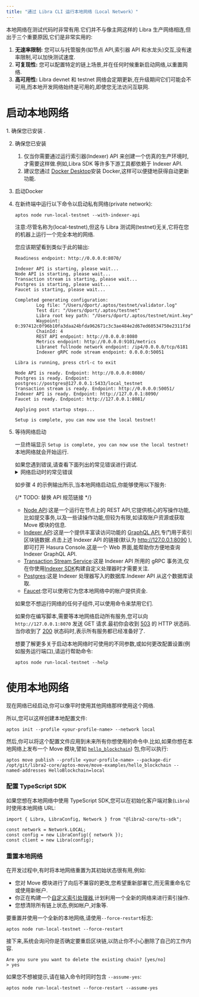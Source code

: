 ```yaml
---
title: "通过 Libra CLI 运行本地网络（Local Network）"
---
```



本地网络在测试代码时非常有用.它们并不与像主网这样的 Libra 生产网络相连,但出于三个重要原因,它们是非常实用的:

1. **无速率限制:** 您可以与托管服务(如节点 API,索引器 API 和水龙头)交互,没有速率限制,可以加快测试速度.
2. **可复现性:** 您可以配置特定的链上场景,并在任何时候重新启动网络,以重置网络.
3. **高可用性:** Libra devnet 和 testnet 网络会定期更新,在升级期间它们可能会不可用,而本地开发网络始终是可用的,即使您无法访问互联网.

# 启动本地网络

<Steps>
  1. 确保您已安装 .

  2. 确保您已安装

     1. 仅当你需要通过运行索引器(Indexer) API 来创建一个仿真的生产环境时,才需要这样做.例如,Libra SDK 等许多下游工具都依赖于 Indexer API.
     2. 建议您通过 [Docker Desktop](https://www.docker.com/products/docker-desktop/)安装 Docker,这样可以便捷地获得自动更新功能.

  3. 启动Docker

  4. 在新终端中运行以下命令以启动私有网络(private network):

     ```shellscript filename="Terminal"
     aptos node run-local-testnet --with-indexer-api
     ```

     <Aside type="caution">
       注意:尽管名称为(local-testnet),但这与 Libra 测试网(testnet)无关,它将在您的机器上运行一个完全本地的网络.
     </Aside>

     您应该期望看到类似于此的输出:

     ```shellscript filename="Terminal"
     Readiness endpoint: http://0.0.0.0:8070/

     Indexer API is starting, please wait...
     Node API is starting, please wait...
     Transaction stream is starting, please wait...
     Postgres is starting, please wait...
     Faucet is starting, please wait...

     Completed generating configuration:
             Log file: "/Users/dport/.aptos/testnet/validator.log"
             Test dir: "/Users/dport/.aptos/testnet"
             Libra root key path: "/Users/dport/.aptos/testnet/mint.key"
             Waypoint: 0:397412c0f96b10fa3daa24bfda962671c3c3ae484e2d67ed60534750e2311f3d
             ChainId: 4
             REST API endpoint: http://0.0.0.0:8080
             Metrics endpoint: http://0.0.0.0:9101/metrics
             Libranet fullnode network endpoint: /ip4/0.0.0.0/tcp/6181
             Indexer gRPC node stream endpoint: 0.0.0.0:50051

     Libra is running, press ctrl-c to exit

     Node API is ready. Endpoint: http://0.0.0.0:8080/
     Postgres is ready. Endpoint: postgres://postgres@127.0.0.1:5433/local_testnet
     Transaction stream is ready. Endpoint: http://0.0.0.0:50051/
     Indexer API is ready. Endpoint: http://127.0.0.1:8090/
     Faucet is ready. Endpoint: http://127.0.0.1:8081/

     Applying post startup steps...

     Setup is complete, you can now use the local testnet!
     ```

  5. 等待网络启动

     一旦终端显示 `Setup is complete, you can now use the local testnet!` 本地网络就会开始运行.

     <Aside type="caution">
       如果您遇到错误,请查看下面列出的常见错误进行调试.
     </Aside>

     <details>
       <summary>网络启动时的常见错误</summary>

       ### 地址已被使用

       ```shellscript filename="Terminal"
       panic at 'error binding to 0.0.0.0:8080: error creating server listener: Address already in use (os error 48)'
       ```

       这意味着本地网络需要使用的一个端口已被另一个进程使用.

       要在类 Unix 系统上解决此问题,您可以:

       1. 通过运行 `lsof -i :8080` 确定进程的名称和 PID.
       2. 知道 PID 后,运行 `kill <pid>` 释放该端口.

       ### 打开文件太多错误

       ```shellscript filename="Terminal"
       panic at crates/aptos/src/node/local_testnet/logging.rs:64:10:
       called \`Result::unwrap()\` on an \`Err\` value: Os { code: 24, kind: Uncategorized, message: "Too many open files" }
       ```

       这意味着您的系统上打开的文件太多.在许多类 Unix 系统上,您可以通过向 `.zshrc` 添加类似以下的内容来增加打开文件的最大数量:

       ```shellscript filename="Terminal"
       ulimit -n 1048576
       ```

       ### Docker 不可用

       ```shellscript filename="Terminal"
       Unexpected：Failed to apply pre-run steps for Postgres: Docker is not available, confirm it is installed and running. On Linux you may need to use sudo
       ```

       要解决此问题,请尝试以下修复方法:

       1. 通过运行 `docker --version` 确保安装了 docker.
       2. 通过运行 `docker info` 确保 Docker 守护进程正在运行(如果此命令出错,显示 `Cannot connect to the Docker daemon`,则 Docker 未运行).
       3. 确保在默认位置存在用于连接 Docker 的套接字(socket).例如,在类 Unix 系统上,`/var/run/docker.sock` 应该存在.
          1. 如果该文件不存在,打开 Docker Desktop 并启用 `Settings -> Advanced -> Allow the default Docker socket to be used.`
          2. 或者,您可以通过运行 `docker context inspect | grep Host` 找到 Docker 套接字(socket)的位置,然后通过运行 `sudo ln -s /Users/dport/.docker/run/docker.sock /var/run/docker.sock` 将该位置链接到默认位置.
     </details>

     如步骤 4 的示例输出所示,当本地网络启动后,你能够使用以下服务:

     {/* TODO: 替换 API 规范链接 */}

     - [Node API](/zh/network/nodes/aptos-api-spec):这是一个运行在节点上的 REST API,它提供核心的写操作功能,比如提交事务,以及一些读操作功能,但较为有限,如读取账户资源或获取 Move 模块的信息.
     - [Indexer API](/zh/build/indexer/indexer-api):这是一个提供丰富读访问功能的 [GraphQL API](/zh/network/nodes/localnet/\(https://graphql.org/\)),专门用于索引区块链数据.点击上述 Indexer API 的链接(默认为 http://127.0.0.1:8090 ),即可打开 Hasura Console.这是一个 Web 界面,能帮助你方便地查询 Indexer GraphQL API.
     - [Transaction Stream Service](/zh/build/indexer/txn-stream):这是 Indexer API 所用的 gRPC 事务流,仅在你使用[Indexer SDK](/zh/network/indexer/indexer-sdk)构建自定义处理器时才需要关注.
     - [Postgres](https://www.postgresql.org/):这是 Indexer 处理器写入的数据库.Indexer API 从这个数据库读取.
     - [Faucet](/zh/network/glossary#faucet):您可以使用它为您本地网络中的帐户提供资金.

     如果您不想运行网络的任何子组件,可以使用命令来禁用它们.

     如果你在编写脚本,需要等本地网络启动所有服务,您可以向 `http://127.0.0.1:8070` 发送 GET 请求.最初你会收到 [503](https://developer.mozilla.org/en-US/docs/Web/HTTP/Status/503) 的 HTTP 状态码.当你收到了 [200](https://developer.mozilla.org/en-US/docs/Web/HTTP/Status/200) 状态码时,表示所有服务都已经准备好了.

     想要了解更多关于启动本地网络时可使用的不同参数,或如何更改配置设置(例如服务运行端口),请运行帮助命令:

     ```shellscript filename="Terminal"
     aptos node run-local-testnet --help
     ```
</Steps>

# 使用本地网络

现在网络已经启动,你可以像平时使用其他网络那样使用这个网络.

所以,您可以这样创建本地配置文件:

```shellscript filename="Terminal"
aptos init --profile <your-profile-name> --network local
```

然后,你可以将这个配置文件应用到未来所有你想使用的命令中.比如,如果你想在本地网络上发布一个 Move 模块,譬如 [`hello_blockchain`](https://github.com/libra2org/libra2-core/tree/main/aptos-move/move-examples/hello_blockchain)) 包,你可以执行:

```shellscript filename="Terminal"
aptos move publish --profile <your-profile-name> --package-dir /opt/git/libra2-core/aptos-move/move-examples/hello_blockchain --named-addresses HelloBlockchain=local
```

### 配置 TypeScript SDK

如果您想在本地网络中使用 TypeScript SDK,您可以在初始化客户端对象(`Libra`)时使用本地网络 URL:

```tsx
import { Libra, LibraConfig, Network } from "@libra2-core/ts-sdk";

const network = Network.LOCAL;
const config = new LibraConfig({ network });
const client = new Libra(config);
```

### 重置本地网络

在开发过程中,有时将本地网络重置为其初始状态很有用,例如:

- 您对 Move 模块进行了向后不兼容的更改,您希望重新部署它,而无需重命名它或使用新帐户.
- 你正在构建一个[自定义索引处理器](/zh/build/indexer/custom-processors),计划利用一个全新的网络来进行索引操作.
- 您想清除所有链上状态,例如帐户,对象等.

要重置并使用一个全新的本地网络,请使用`--force-restart`标志:

```shellscript filename="Terminal"
aptos node run-local-testnet --force-restart
```

接下来,系统会询问你是否确定要重启区块链,以防止你不小心删除了自己的工作内容.

```shellscript filename="Terminal"
Are you sure you want to delete the existing chain? [yes/no]
> yes
```

如果您不想被提示,请在输入命令时同时包含 `--assume-yes`:

```shellscript filename="Terminal"
aptos node run-local-testnet --force-restart --assume-yes
```
